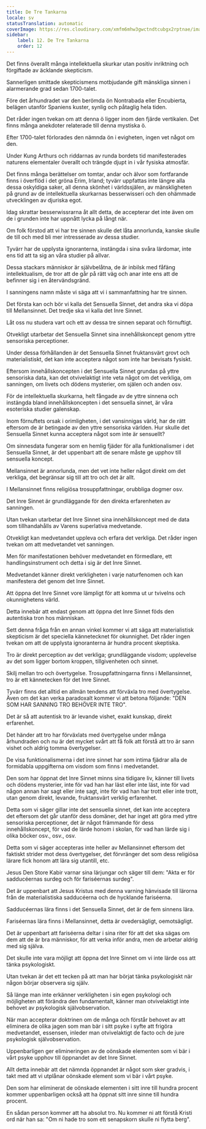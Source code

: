 ```yaml
---
title: De Tre Tankarna
locale: sv
statusTranslation: automatic
coverImage: https://res.cloudinary.com/xmfm6mhw3gwctndtcubgx2rptnae/image/upload/v1741354419/small_cover_la_gran_rebelion_28716e29d2.webp
sidebar:
    label: 12. De Tre Tankarna
    order: 12
---
```

Det finns överallt många intellektuella skurkar utan positiv inriktning och förgiftade av äcklande skepticism.

Sannerligen smittade skepticismens motbjudande gift mänskliga sinnen i alarmerande grad sedan 1700-talet.

Före det århundradet var den berömda ön Nontrabada eller Encubierta, belägen utanför Spaniens kuster, synlig och påtaglig hela tiden.

Det råder ingen tvekan om att denna ö ligger inom den fjärde vertikalen. Det finns många anekdoter relaterade till denna mystiska ö.

Efter 1700-talet förlorades den nämnda ön i evigheten, ingen vet något om den.

Under Kung Arthurs och riddarnas av runda bordets tid manifesterades naturens elementaler överallt och trängde djupt in i vår fysiska atmosfär.

Det finns många berättelser om tomtar, andar och älvor som fortfarande finns i överflöd i det gröna Erim, Irland; tyvärr uppfattas inte längre alla dessa oskyldiga saker, all denna skönhet i världssjälen, av mänskligheten på grund av de intellektuella skurkarnas besserwisseri och den ohämmade utvecklingen av djuriska egot.

Idag skrattar besserwissrarna åt allt detta, de accepterar det inte även om de i grunden inte har uppnått lycka på långt när.

Om folk förstod att vi har tre sinnen skulle det låta annorlunda, kanske skulle de till och med bli mer intresserade av dessa studier.

Tyvärr har de upplysta ignoranterna, instängda i sina svåra lärdomar, inte ens tid att ta sig an våra studier på allvar.

Dessa stackars människor är självbelåtna, de är inbilsk med fåfäng intellektualism, de tror att de går på rätt väg och anar inte ens att de befinner sig i en återvändsgränd.

I sanningens namn måste vi säga att vi i sammanfattning har tre sinnen.

Det första kan och bör vi kalla det Sensuella Sinnet, det andra ska vi döpa till Mellansinnet. Det tredje ska vi kalla det Inre Sinnet.

Låt oss nu studera vart och ett av dessa tre sinnen separat och förnuftigt.

Otvekligt utarbetar det Sensuella Sinnet sina innehållskoncept genom yttre sensoriska perceptioner.

Under dessa förhållanden är det Sensuella Sinnet fruktansvärt grovt och materialistiskt, det kan inte acceptera något som inte har bevisats fysiskt.

Eftersom innehållskoncepten i det Sensuella Sinnet grundas på yttre sensoriska data, kan det otvivelaktigt inte veta något om det verkliga, om sanningen, om livets och dödens mysterier, om själen och anden osv.

För de intellektuella skurkarna, helt fångade av de yttre sinnena och instängda bland innehållskoncepten i det sensuella sinnet, är våra esoteriska studier galenskap.

Inom förnuftets orsak i orimligheten, i det vansinnigas värld, har de rätt eftersom de är betingade av den yttre sensoriska världen. Hur skulle det Sensuella Sinnet kunna acceptera något som inte är sensuellt?

Om sinnesdata fungerar som en hemlig fjäder för alla funktionalismer i det Sensuella Sinnet, är det uppenbart att de senare måste ge upphov till sensuella koncept.

Mellansinnet är annorlunda, men det vet inte heller något direkt om det verkliga, det begränsar sig till att tro och det är allt.

I Mellansinnet finns religiösa trosuppfattningar, orubbliga dogmer osv.

Det Inre Sinnet är grundläggande för den direkta erfarenheten av sanningen.

Utan tvekan utarbetar det Inre Sinnet sina innehållskoncept med de data som tillhandahålls av Varens superlativa medvetande.

Otvekligt kan medvetandet uppleva och erfara det verkliga. Det råder ingen tvekan om att medvetandet vet sanningen.

Men för manifestationen behöver medvetandet en förmedlare, ett handlingsinstrument och detta i sig är det Inre Sinnet.

Medvetandet känner direkt verkligheten i varje naturfenomen och kan manifestera det genom det Inre Sinnet.

Att öppna det Inre Sinnet vore lämpligt för att komma ut ur tvivelns och okunnighetens värld.

Detta innebär att endast genom att öppna det Inre Sinnet föds den autentiska tron ​​hos människan.

Sett denna fråga från en annan vinkel kommer vi att säga att materialistisk skepticism är det speciella kännetecknet för okunnighet. Det råder ingen tvekan om att de upplysta ignoranterna är hundra procent skeptiska.

Tro är direkt perception av det verkliga; grundläggande visdom; upplevelse av det som ligger bortom kroppen, tillgivenheten och sinnet.

Skilj mellan tro och övertygelse. Trosuppfattningarna finns i Mellansinnet, tro är ett kännetecken för det Inre Sinnet.

Tyvärr finns det alltid en allmän tendens att förväxla tro med övertygelse. Även om det kan verka paradoxalt kommer vi att betona följande: "DEN SOM HAR SANNING TRO BEHÖVER INTE TRO".

Det är så att autentisk tro är levande vishet, exakt kunskap, direkt erfarenhet.

Det händer att tro har förväxlats med övertygelse under många århundraden och nu är det mycket svårt att få folk att förstå att tro är sann vishet och aldrig tomma övertygelser.

De visa funktionalismerna i det inre sinnet har som intima fjädrar alla de formidabla uppgifterna om visdom som finns i medvetandet.

Den som har öppnat det Inre Sinnet minns sina tidigare liv, känner till livets och dödens mysterier, inte för vad han har läst eller inte läst, inte för vad någon annan har sagt eller inte sagt, inte för vad han har trott eller inte trott, utan genom direkt, levande, fruktansvärt verklig erfarenhet.

Detta som vi säger gillar inte det sensuella sinnet, det kan inte acceptera det eftersom det går utanför dess domäner, det har inget att göra med yttre sensoriska perceptioner, det är något främmande för dess innehållskoncept, för vad de lärde honom i skolan, för vad han lärde sig i olika böcker osv., osv., osv.

Detta som vi säger accepteras inte heller av Mellansinnet eftersom det faktiskt strider mot dess övertygelser, det förvränger det som dess religiösa lärare fick honom att lära sig utantill, etc.

Jesus Den Store Kabir varnar sina lärjungar och säger till dem: "Akta er för sadducéernas surdeg och för fariséernas surdeg".

Det är uppenbart att Jesus Kristus med denna varning hänvisade till lärorna från de materialistiska sadducéerna och de hycklande fariséerna.

Sadducéernas lära finns i det Sensuella Sinnet, det är de fem sinnens lära.

Fariséernas lära finns i Mellansinnet, detta är ovedersägligt, oemotsägligt.

Det är uppenbart att fariséerna deltar i sina riter för att det ska sägas om dem att de är bra människor, för att verka inför andra, men de arbetar aldrig med sig själva.

Det skulle inte vara möjligt att öppna det Inre Sinnet om vi inte lärde oss att tänka psykologiskt.

Utan tvekan är det ett tecken på att man har börjat tänka psykologiskt när någon börjar observera sig själv.

Så länge man inte erkänner verkligheten i sin egen psykologi och möjligheten att förändra den fundamentalt, känner man otvivelaktigt inte behovet av psykologisk självobservation.

När man accepterar doktrinen om de många och förstår behovet av att eliminera de olika jagen som man bär i sitt psyke i syfte att frigöra medvetandet, essensen, inleder man otvivelaktigt de facto och de jure psykologisk självobservation.

Uppenbarligen ger elimineringen av de oönskade elementen som vi bär i vårt psyke upphov till öppnandet av det Inre Sinnet.

Allt detta innebär att det nämnda öppnandet är något som sker gradvis, i takt med att vi utplånar oönskade element som vi bär i vårt psyke.

Den som har eliminerat de oönskade elementen i sitt inre till hundra procent kommer uppenbarligen också att ha öppnat sitt inre sinne till hundra procent.

En sådan person kommer att ha absolut tro. Nu kommer ni att förstå Kristi ord när han sa: "Om ni hade tro som ett senapskorn skulle ni flytta berg".

